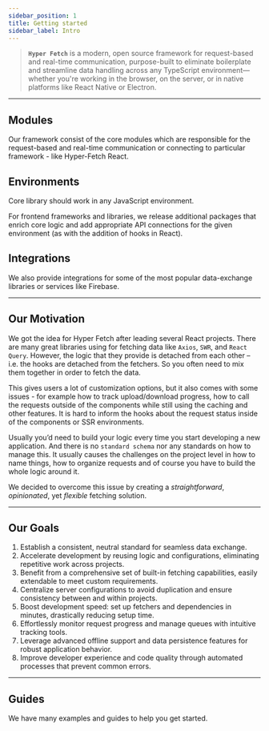 ```yaml
---
sidebar_position: 1
title: Getting started
sidebar_label: Intro
---
```



> **`Hyper Fetch`** is a modern, open source framework for request-based and real-time communication, purpose-built to
> eliminate boilerplate and streamline data handling across any TypeScript environment—whether you're working in the
> browser, on the server, or in native platforms like React Native or Electron.

---

## Modules

Our framework consist of the core modules which are responsible for the request-based and real-time communication or
connecting to particular framework - like Hyper-Fetch React.

<Cards />

## Environments

Core library should work in any JavaScript environment.

For frontend frameworks and libraries, we release additional packages that enrich core logic and add appropriate API
connections for the given environment (as with the addition of hooks in React).

<Environments />

## Integrations

We also provide integrations for some of the most popular data-exchange libraries or services like Firebase.

<LinkCard
  type="promo"
  title="Check out our integrations"
  description="We have integrations for some of the most popular data-exchange libraries and services."
  to="/docs/integrations/getting-started"
/>

---

## Our Motivation

We got the idea for Hyper Fetch after leading several React projects. There are many great libraries using for fetching
data like `Axios`, `SWR`, and `React Query`. However, the logic that they provide is detached from each other – i.e. the
hooks are detached from the fetchers. So you often need to mix them together in order to fetch the data.

This gives users a lot of customization options, but it also comes with some issues - for example how to track
upload/download progress, how to call the requests outside of the components while still using the caching and other
features. It is hard to inform the hooks about the request status inside of the components or SSR environments.

Usually you’d need to build your logic every time you start developing a new application. And there is no
`standard schema` nor any standards on how to manage this. It usually causes the challenges on the project level in how
to name things, how to organize requests and of course you have to build the whole logic around it.

We decided to overcome this issue by creating a _straightforward_, _opinionated_, yet _flexible_ fetching solution.

---

## Our Goals

1. Establish a consistent, neutral standard for seamless data exchange.
2. Accelerate development by reusing logic and configurations, eliminating repetitive work across projects.
3. Benefit from a comprehensive set of built-in fetching capabilities, easily extendable to meet custom requirements.
4. Centralize server configurations to avoid duplication and ensure consistency between and within projects.
5. Boost development speed: set up fetchers and dependencies in minutes, drastically reducing setup time.
6. Effortlessly monitor request progress and manage queues with intuitive tracking tools.
7. Leverage advanced offline support and data persistence features for robust application behavior.
8. Improve developer experience and code quality through automated processes that prevent common errors.

---

## Guides

We have many examples and guides to help you get started.

<LinkCard
  type="guides"
  title="Learn more with Guides"
  description="Learn basics and advanced concepts of data exchange and caching."
  to="/docs/guides/getting-started"
/>
